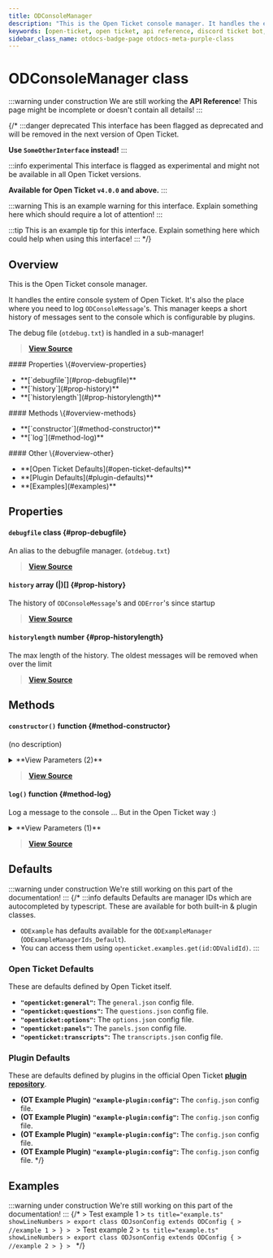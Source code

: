 ```yaml
---
title: ODConsoleManager
description: "This is the Open Ticket console manager. It handles the entire console system of Open Ticket. It's also the place where you need to log `ODConsoleMessage`'s."
keywords: [open-ticket, open ticket, api reference, discord ticket bot, class]
sidebar_class_name: otdocs-badge-page otdocs-meta-purple-class
---
```

<head>
    <link rel="apple-touch-icon" href="/img/logo_vertical.png"/>
</head>

# ODConsoleManager <M color="purple">class</M>

:::warning under construction
We are still working the **API Reference**! This page might be incomplete or doesn't contain all details!
:::

{/*
:::danger deprecated
This interface has been flagged as deprecated and will be removed in the next version of Open Ticket.

**Use `SomeOtherInterface` instead!**
:::

:::info experimental
This interface is flagged as experimental and might not be available in all Open Ticket versions.

**Available for Open Ticket `v4.0.0` and above.**
:::

:::warning
This is an example warning for this interface. Explain something here which should require a lot of attention!
:::

:::tip
This is an example tip for this interface. Explain something here which could help when using this interface!
:::
*/}

## Overview
This is the Open Ticket console manager.

It handles the entire console system of Open Ticket. It's also the place where you need to log `ODConsoleMessage`'s.
This manager keeps a short history of messages sent to the console which is configurable by plugins.

The debug file (`otdebug.txt`) is handled in a sub-manager!

> [**View Source**](https://otgithub.dj-dj.be/tree/main/src/core/api/modules/console.ts#L237)

<FlexHorizontal>
<div style={{width:"30%"}} className="otdocs-flex-mobile-width">
    #### Properties \{#overview-properties}
    <ul>
        <li>**[`debugfile`](#prop-debugfile)**</li>
        <li>**[`history`](#prop-history)**</li>
        <li>**[`historylength`](#prop-historylength)**</li>
    </ul>
</div>
<div style={{width:"30%"}} className="otdocs-flex-mobile-width">
    #### Methods \{#overview-methods}
    <ul>
        <li>**[`constructor`](#method-constructor)**</li>
        <li>**[`log`](#method-log)**</li>
    </ul>
</div>
<div style={{width:"30%"}} className="otdocs-flex-mobile-width">
    #### Other \{#overview-other}
    <ul>
        <li>**[Open Ticket Defaults](#open-ticket-defaults)**</li>
        <li>**[Plugin Defaults](#plugin-defaults)**</li>
        <li>**[Examples](#examples)**</li>
    </ul>
</div>
</FlexHorizontal>

## Properties
<Divider></Divider>
#### `debugfile` <M color="purple">class</M> <ApiBlock><ApiUrl url="class:ODDebugFileManager" label="api.ODDebugFileManager"/></ApiBlock> \{#prop-debugfile}
An alias to the debugfile manager. (`otdebug.txt`)

> [**View Source**](https://otgithub.dj-dj.be/tree/main/src/core/api/modules/console.ts#L243)

<Divider></Divider>
#### `history` <M color="pink">array</M> <ApiBlock>(<ApiUrl url="class:ODConsoleMessage" label="api.ODConsoleMessage"/>|<ApiUrl url="class:ODError" label="api.ODError"/>)[]</ApiBlock> \{#prop-history}
The history of `ODConsoleMessage`'s and `ODError`'s since startup

> [**View Source**](https://otgithub.dj-dj.be/tree/main/src/core/api/modules/console.ts#L239)

<Divider></Divider>
#### `historylength` <M color="green">number</M> <ApiBlock><ApiUrl url="js:number" label="number"/></ApiBlock> \{#prop-historylength}
The max length of the history. The oldest messages will be removed when over the limit

> [**View Source**](https://otgithub.dj-dj.be/tree/main/src/core/api/modules/console.ts#L241)

<Divider></Divider>

## Methods
<Divider></Divider>
#### `constructor()` <M color="orange">function</M> <ApiBlock><ApiUrl url="class:ODConsoleManager" label="api.ODConsoleManager"/></ApiBlock> \{#method-constructor}
(no description)

<details>
<summary>**View Parameters (2)**</summary>
- **`historylength`:** <M color="green">number</M> <ApiBlock><ApiUrl url="js:number" label="number"/></ApiBlock> - Parameter Description Lorem Ipsum.
- **`debugfile`:** <M color="purple">class</M> <ApiBlock><ApiUrl url="class:ODDebugFileManager" label="api.ODDebugFileManager"/></ApiBlock> - Parameter Description Lorem Ipsum.
</details>

> [**View Source**](https://otgithub.dj-dj.be/tree/main/src/core/api/modules/console.ts#L245)

<Divider></Divider>
#### `log()` <M color="orange">function</M> <ApiBlock><ApiUrl url="js:void" label="void"/></ApiBlock> \{#method-log}
Log a message to the console ... But in the Open Ticket way :)

<details>
<summary>**View Parameters (1)**</summary>
- **`message`:** <M color="purple">class</M> <ApiBlock><ApiUrl url="class:ODConsoleMessage" label="api.ODConsoleMessage"/></ApiBlock> - Parameter Description Lorem Ipsum.
</details>

> [**View Source**](https://otgithub.dj-dj.be/tree/main/src/core/api/modules/console.ts#L251)

<Divider></Divider>

## Defaults
:::warning under construction
We're still working on this part of the documentation!
:::
{/*
:::info defaults
Defaults are manager IDs which are autocompleted by typescript. These are available for both built-in & plugin classes.
- `ODExample` has defaults available for the `ODExampleManager` (`ODExampleManagerIds_Default`).
- You can access them using `openticket.examples.get(id:ODValidId)`.
:::

### Open Ticket Defaults
These are defaults defined by Open Ticket itself.
- **`"openticket:general"`:** The `general.json` config file.
- **`"openticket:questions"`:** The `questions.json` config file.
- **`"openticket:options"`:** The `options.json` config file.
- **`"openticket:panels"`:** The `panels.json` config file.
- **`"openticket:transcripts"`:** The `transcripts.json` config file.

### Plugin Defaults
These are defaults defined by plugins in the official Open Ticket [**plugin repository**](https://odplugins.dj-dj.be/tree/main/open-ticket).
- <C color="blue">**(OT Example Plugin)**</C> **`"example-plugin:config"`:** The `config.json` config file.
- <C color="blue">**(OT Example Plugin)**</C> **`"example-plugin:config"`:** The `config.json` config file.
- <C color="blue">**(OT Example Plugin)**</C> **`"example-plugin:config"`:** The `config.json` config file.
- <C color="blue">**(OT Example Plugin)**</C> **`"example-plugin:config"`:** The `config.json` config file.
*/}

## Examples
:::warning under construction
We're still working on this part of the documentation!
:::
{/*
<Tabs>
    <TabItem value="First Example">
    > Test example 1
    > ```ts title="example.ts" showLineNumbers
    > export class ODJsonConfig extends ODConfig {
    >     //example 1
    > }
    > ```
    </TabItem>
    <TabItem value="Second Example">
    > Test example 2
    > ```ts title="example.ts" showLineNumbers
    > export class ODJsonConfig extends ODConfig {
    >     //example 2
    > }
    > ```
    </TabItem>
</Tabs>
*/}
